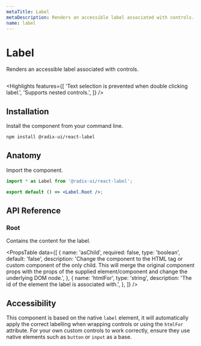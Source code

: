 ```yaml
---
metaTitle: Label
metaDescription: Renders an accessible label associated with controls.
name: label
---
```


# Label

<Description>Renders an accessible label associated with controls.</Description>

<HeroContainer>
  <LabelDemo />
</HeroContainer>

```jsx hero template=Label

```

<Highlights
  features={[
    'Text selection is prevented when double clicking label.',
    'Supports nested controls.',
  ]}
/>

## Installation

Install the component from your command line.

```bash
npm install @radix-ui/react-label
```

## Anatomy

Import the component.

```jsx
import * as Label from '@radix-ui/react-label';

export default () => <Label.Root />;
```

## API Reference

### Root

Contains the content for the label.

<PropsTable
  data={[
    {
      name: 'asChild',
      required: false,
      type: 'boolean',
      default: 'false',
      description:
        'Change the component to the HTML tag or custom component of the only child. This will merge the original component props with the props of the supplied element/component and change the underlying DOM node.',
    },
    {
      name: 'htmlFor',
      type: 'string',
      description: 'The id of the element the label is associated with.',
    },
  ]}
/>

## Accessibility

This component is based on the native `label` element, it will automatically apply the correct labelling when wrapping controls or using the `htmlFor` attribute. For your own custom controls to work correctly, ensure they use native elements such as `button` or `input` as a base.
